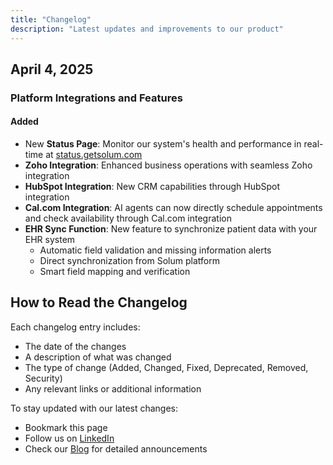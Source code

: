 ```yaml
---
title: "Changelog"
description: "Latest updates and improvements to our product"
---
```



## April 4, 2025

### Platform Integrations and Features

#### Added

- New **Status Page**: Monitor our system's health and performance in real-time at [status.getsolum.com](https://status.getsolum.com)
- **Zoho Integration**: Enhanced business operations with seamless Zoho integration
- **HubSpot Integration**: New CRM capabilities through HubSpot integration
- **Cal.com Integration**: AI agents can now directly schedule appointments and check availability through Cal.com integration
- **EHR Sync Function**: New feature to synchronize patient data with your EHR system
  - Automatic field validation and missing information alerts
  - Direct synchronization from Solum platform
  - Smart field mapping and verification

## How to Read the Changelog

Each changelog entry includes:

- The date of the changes
- A description of what was changed
- The type of change (Added, Changed, Fixed, Deprecated, Removed, Security)
- Any relevant links or additional information

To stay updated with our latest changes:

- Bookmark this page
- Follow us on [LinkedIn](https://linkedin.com/company/solum-health)
- Check our [Blog](https://www.getsolum.com/blog) for detailed announcements
